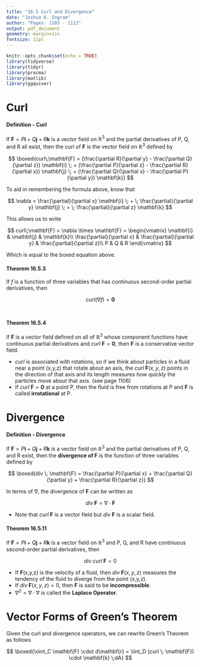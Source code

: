 ```yaml
---
title: "16.5 Curl and Divergence"
date: "Joshua D. Ingram"
author: "Pages: 1103 - 1111"
output: pdf_document
geometry: margin=1in
fontsize: 11pt
---
```


```r
knitr::opts_chunk$set(echo = TRUE)
library(tidyverse)
library(tidyr)
library(pracma)
library(matlib)
library(ggquiver)
```

# Curl

#### Definition - Curl

If $\mathbf{F} = P\mathbf{i} + Q\mathbf{j} + R\mathbf{k}$ is a vector field on $\mathbb{R}^3$ and the partial derivatives of P, Q, and R all exist, then the curl of $\mathbf{F}$ is the vector field on $\mathbb{R}^3$ defined by

$$
\boxed{curl\;\mathbf{F} = (\frac{\partial R}{\partial y} - \frac{\partial Q}{\partial z}) \mathbf{i} \; + (\frac{\partial P}{\partial z} - \frac{\partial R}{\partial x}) \mathbf{j} \; + (\frac{\partial Q}{\partial x} - \frac{\partial P}{\partial y}) \mathbf{k}}
$$

To aid in remembering the formula above, know that

$$
\nabla = \frac{\partial}{\partial x} \mathbf{i} \; + \; \frac{\partial}{\partial y} \mathbf{j} \; + \; \frac{\partial}{\partial z} \mathbf{k} 
$$

This allows us to write

$$
curl\;\mathbf{F} = \nabla \times \mathbf{F} =
\begin{vmatrix}
\mathbf{i} & \mathbf{j} & \mathbf{k}\\
\frac{\partial}{\partial x} & \frac{\partial}{\partial y} & \frac{\partial}{\partial z}\\
P & Q & R
\end{vmatrix}
$$

Which is equal to the boxed equation above.
\

#### Theorem 16.5.3

If $f$ is a function of three variables that has continuous second-order partial derivatives, then

$$
curl(\nabla f) = \mathbf{0}
$$
\

#### Theorem 16.5.4

If **F** is a vector field defined on all of $\mathbb{R}^3$ whose component functions have continuous partial derivatives and $curl \; \mathbf{F} = \mathbf{0}$, then **F** is a conservative vector field.
\

- *curl* is associated with rotations, so if we think about particles in a fluid near a point (x,y,z) that rotate about an axis, the $curl\; \mathbf{F}(x,y,z)$ points in the direction of that axis and its length measures how quickly the particles move about that axis. (see page 1106)
- If $curl \; \mathbf{F} = \mathbf{0}$ at a point P, then the fluid is free from rotations at P and **F** is called **irrotational** at P.

# Divergence

#### Definition - Divergence

If $\mathbf{F} = P\mathbf{i} + Q\mathbf{j} + R\mathbf{k}$ is a vector field on $\mathbb{R}^3$ and the partial derivatives of P, Q, and R exist, then the **divergence of F** is the function of three variables defined by

$$
\boxed{div \; \mathbf{F} = \frac{\partial P}{\partial x} + \frac{\partial Q}{\partial y} + \frac{\partial R}{\partial z}}
$$

In terms of $\nabla$, the divergence of **F** can be written as

$$
div \; \mathbf{F} = \nabla \cdot \mathbf{F}
$$

- Note that $curl \; \mathbf{F}$ is a vector field but $div \; \mathbf{F}$ is a scalar field.

#### Theorem 16.5.11

If $\mathbf{F} = P\mathbf{i} + Q\mathbf{j} + R\mathbf{k}$ is a vector field on $\mathbb{R}^3$ and P, Q, and R have continuous second-order partial derivatives, then

$$
div \; curl \; \mathbf{F} = 0
$$

- If **F**(x,y,z) is the velocity of a fluid, then $div \; \mathbf{F}(x,y,z)$ measures the tendency of the fluid to diverge from the point (x,y,z).
- If $div \; \mathbf{F}(x,y,z) = 0$, then **F** is said to be **incompressible**.
- $\nabla^2 = \nabla \cdot \nabla$ is called the **Laplace Operator**.
\

# Vector Forms of Green's Theorem

Given the curl and divergence operators, we can rewrite Green's Theorem as follows

$$
\boxed{\oint_C \mathbf{F} \cdot d\mathbf{r} = \iint_D (curl \; \mathbf{F}) \cdot \mathbf{k} \;dA}
$$